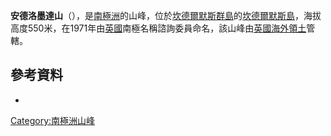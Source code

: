 {{Coord|57|5|S|26|39|W|type:mountain|display=title}}

'''安德洛墨達山'''（{{lang-en|Mount Andromeda}}），是[[南極洲|南極洲]]的山峰，位於[[坎德爾默斯群島|坎德爾默斯群島]]的[[坎德爾默斯島|坎德爾默斯島]]，海拔高度550米，在1971年由[[英國|英國]]南極名稱諮詢委員命名，該山峰由[[英國海外領土|英國海外領土]]管轄。

==參考資料==
* {{usgs-gazetteer|id=447|name=Andromeda, Mount}}

{{Antarctica-geo-stub}}
[[Category:南極洲山峰|Category:南極洲山峰]]